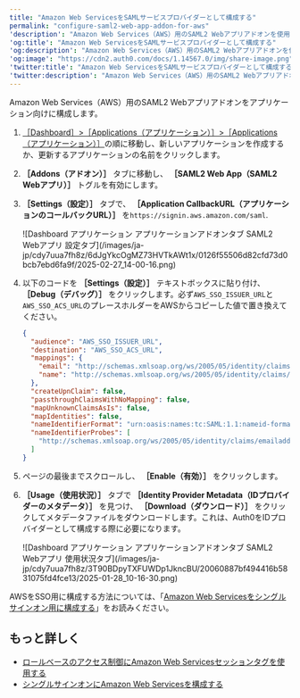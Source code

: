 ```yaml
---
title: "Amazon Web ServicesをSAMLサービスプロバイダーとして構成する"
permalink: "configure-saml2-web-app-addon-for-aws"
'description': "Amazon Web Services（AWS）用のSAML2 Webアプリアドオンを使用して、Auth0をIDプロバイダーとして構成する方法を説明します。"
'og:title': "Amazon Web ServicesをSAMLサービスプロバイダーとして構成する"
'og:description': "Amazon Web Services（AWS）用のSAML2 Webアプリアドオンを使用して、Auth0をIDプロバイダーとして構成する方法を説明します。"
'og:image': "https://cdn2.auth0.com/docs/1.14567.0/img/share-image.png"
'twitter:title': "Amazon Web ServicesをSAMLサービスプロバイダーとして構成する"
'twitter:description': "Amazon Web Services（AWS）用のSAML2 Webアプリアドオンを使用して、Auth0をIDプロバイダーとして構成する方法を説明します。"
---
```


Amazon Web Services（AWS）用のSAML2 Webアプリアドオンをアプリケーション向けに構成します。

1. [［Dashboard］>［Applications（アプリケーション）］>［Applications（アプリケーション）］](https://manage.auth0.com/#/applications)の順に移動し、新しいアプリケーションを作成するか、更新するアプリケーションの名前をクリックします。
2. **［Addons（アドオン）］** タブに移動し、 **［SAML2 Web App（SAML2 Webアプリ）］** トグルを有効にします。
3. **［Settings（設定）］** タブで、 **［Application CallbackURL（アプリケーションのコールバックURL）］** を`https://signin.aws.amazon.com/saml`.

   <Frame>![Dashboard アプリケーション アプリケーションアドオンタブ SAML2 Webアプリ 設定タブ](/images/ja-jp/cdy7uua7fh8z/6dJgYkcOgMZ73HVTkAWt1x/0126f55506d82cfd73d0bcb7ebd6fa9f/2025-02-27_14-00-16.png)</Frame>

4. 以下のコードを **［Settings（設定）］** テキストボックスに貼り付け、 **［Debug（デバッグ）］** をクリックします。必ず`AWS_SSO_ISSUER_URL`と`AWS_SSO_ACS_URL`のプレースホルダーをAWSからコピーした値で置き換えてください。

   ```json lines
   {
     "audience": "AWS_SSO_ISSUER_URL",
     "destination": "AWS_SSO_ACS_URL",
     "mappings": {
       "email": "http://schemas.xmlsoap.org/ws/2005/05/identity/claims/emailaddress",
       "name": "http://schemas.xmlsoap.org/ws/2005/05/identity/claims/name"
     },
     "createUpnClaim": false,
     "passthroughClaimsWithNoMapping": false,
     "mapUnknownClaimsAsIs": false,
     "mapIdentities": false,
     "nameIdentifierFormat": "urn:oasis:names:tc:SAML:1.1:nameid-format:emailAddress",
     "nameIdentifierProbes": [
       "http://schemas.xmlsoap.org/ws/2005/05/identity/claims/emailaddress"
     ]
   }
   ```

   

   
5. ページの最後までスクロールし、 **［Enable（有効）］** をクリックします。
6. **［Usage（使用状況）］** タブで **［Identity Provider Metadata（IDプロバイダーのメタデータ）］** を見つけ、 **［Download（ダウンロード）］** をクリックしてメタデータファイルをダウンロードします。これは、Auth0をIDプロバイダーとして構成する際に必要になります。

   <Frame>![Dashboard アプリケーション アプリケーションアドオンタブ SAML2 Webアプリ 使用状況タブ](/images/ja-jp/cdy7uua7fh8z/3T90BDpyTXFUWDp1JkncBU/20060887bf494416b5831075fd4fce13/2025-01-28_10-16-30.png)</Frame>

AWSを<Tooltip data-tooltip-id="react-containers-DefinitionTooltip-0" href="/ja-jp/glossary?term=single-sign-on" tip="シングルサインオン（SSO）: ユーザーが1つのアプリケーションにログインした後、そのユーザーを他のアプリケーションに自動的にログインさせるサービス。" cta="用語集の表示">SSO</Tooltip>用に構成する方法については、「[Amazon Web Servicesをシングルサインオン用に構成する](/ja-jp/customize/integrations/aws/configure-amazon-web-services-for-sso)」をお読みください。

## もっと詳しく

* [ロールベースのアクセス制御にAmazon Web Servicesセッションタグを使用する](/ja-jp/customize/integrations/aws/session-tags)
* [シングルサインオンにAmazon Web Servicesを構成する](/ja-jp/customize/integrations/aws/configure-amazon-web-services-for-sso)